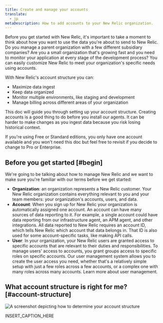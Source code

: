 ```yaml
---
title: Create and manage your accounts
translate:
  - jp
metaDescription: How to add accounts to your New Relic organization. 
---
```




Before you get started with New Relic, it's important to take a moment to think about how you want to use the data you're about to send to New Relic. Do you manage a parent organization with a few different subsidiary companies? Are you a small organization that's growing fast and you need to monitor your application at every stage of the development process?  You can easily customize New Relic to meet your organization's specific needs using accounts. 

With New Relic's account structure you can:

* Maximize data ingest
* Keep data organized 
* Monitor multiple environments, like staging and development
* Manage billing across different areas of your organization

This doc will guide you through setting up your account structure. Creating accounts is a good thing to do before you install our agents. It can be harder to make changes as you ingest data because you risk losing historical context.

If you're using Free or Standard editions, you only have one account available and you won't need this doc but feel free to revisit if you decide to change to Pro or Enterprise.

## Before you get started [#begin]

We're going to be talking about how to manage New Relic and we want to make sure you're familiar with our terms before we get started:

* **Organization**:  an organization represents a New Relic customer. Your New Relic organization contains everything relevant to you and your team members: your organization's accounts, users, and data.
* **Account**: When you sign up for New Relic your organization is automatically assigned one account. An account can have many sources of data reporting to it. For example, a single account could have data reporting from our infrastructure agent, an APM agent, and other integrations. All data reported to New Relic requires an account ID, which tells New Relic which account that data belongs in. That ID is also used for some account-specific tasks, like making API calls.
* **User**: In your organization, your New Relic users are granted access to specific accounts that are relevant to their duties and responsibilities. To manage users' access to accounts, you grant groups access to specific roles on specific accounts. Our user management system allows you to create the user access you need, whether that's a relatively simple setup with just a few roles across a few accounts, or a complex one with many roles across many accounts. Learn more about user management.

## What account structure is right for me? [#account-structure]

<img
    title="account structure"
    alt="A screenshot depicting how to determine your account structure"
    src={accountsPickingYourAccountStructure}
/>

<figcaption>
    INSERT_CAPTION_HERE
</figcaption>


